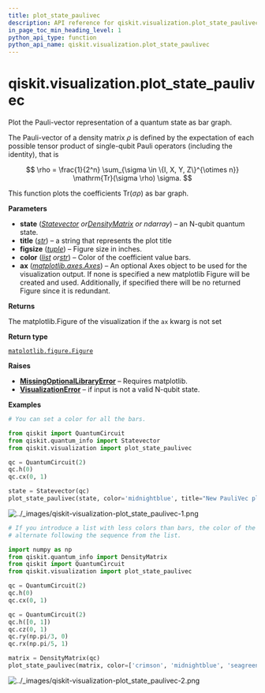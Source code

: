 ```yaml
---
title: plot_state_paulivec
description: API reference for qiskit.visualization.plot_state_paulivec
in_page_toc_min_heading_level: 1
python_api_type: function
python_api_name: qiskit.visualization.plot_state_paulivec
---
```


<span id="qiskit-visualization-plot-state-paulivec" />

# qiskit.visualization.plot\_state\_paulivec

<Function id="qiskit.visualization.plot_state_paulivec" name="plot_state_paulivec" isDedicatedPage={true} github="https://github.com/qiskit/qiskit/tree/main/qiskit/visualization/state_visualization.py" signature="qiskit.visualization.plot_state_paulivec(state, title='', figsize=None, color=None, ax=None, *, filename=None)">
  Plot the Pauli-vector representation of a quantum state as bar graph.

  The Pauli-vector of a density matrix $\rho$ is defined by the expectation of each possible tensor product of single-qubit Pauli operators (including the identity), that is

  $$
  \rho = \frac{1}{2^n} \sum_{\sigma \in \{I, X, Y, Z\}^{\otimes n}}
         \mathrm{Tr}(\sigma \rho) \sigma.
  $$

  This function plots the coefficients $\mathrm{Tr}(\sigma\rho)$ as bar graph.

  **Parameters**

  *   **state** ([*Statevector*](qiskit.quantum_info.Statevector "qiskit.quantum_info.Statevector")  *or*[*DensityMatrix*](qiskit.quantum_info.DensityMatrix "qiskit.quantum_info.DensityMatrix") *or ndarray*) – an N-qubit quantum state.
  *   **title** ([*str*](https://docs.python.org/3/library/stdtypes.html#str "(in Python v3.12)")) – a string that represents the plot title
  *   **figsize** ([*tuple*](https://docs.python.org/3/library/stdtypes.html#tuple "(in Python v3.12)")) – Figure size in inches.
  *   **color** ([*list*](https://docs.python.org/3/library/stdtypes.html#list "(in Python v3.12)")  *or*[*str*](https://docs.python.org/3/library/stdtypes.html#str "(in Python v3.12)")) – Color of the coefficient value bars.
  *   **ax** ([*matplotlib.axes.Axes*](https://matplotlib.org/stable/api/_as_gen/matplotlib.axes.Axes.html#matplotlib.axes.Axes "(in Matplotlib v3.8.3)")) – An optional Axes object to be used for the visualization output. If none is specified a new matplotlib Figure will be created and used. Additionally, if specified there will be no returned Figure since it is redundant.

  **Returns**

  The matplotlib.Figure of the visualization if the `ax` kwarg is not set

  **Return type**

  [`matplotlib.figure.Figure`](https://matplotlib.org/stable/api/figure_api.html#matplotlib.figure.Figure "(in Matplotlib v3.8.3)")

  **Raises**

  *   [**MissingOptionalLibraryError**](exceptions#qiskit.exceptions.MissingOptionalLibraryError "qiskit.exceptions.MissingOptionalLibraryError") – Requires matplotlib.
  *   [**VisualizationError**](visualization#qiskit.visualization.VisualizationError "qiskit.visualization.VisualizationError") – if input is not a valid N-qubit state.

  **Examples**

  ```python
  # You can set a color for all the bars.

  from qiskit import QuantumCircuit
  from qiskit.quantum_info import Statevector
  from qiskit.visualization import plot_state_paulivec

  qc = QuantumCircuit(2)
  qc.h(0)
  qc.cx(0, 1)

  state = Statevector(qc)
  plot_state_paulivec(state, color='midnightblue', title="New PauliVec plot")
  ```

  ![../\_images/qiskit-visualization-plot\_state\_paulivec-1.png](/images/api/qiskit/dev/qiskit-visualization-plot_state_paulivec-1.png)

  ```python
  # If you introduce a list with less colors than bars, the color of the bars will
  # alternate following the sequence from the list.

  import numpy as np
  from qiskit.quantum_info import DensityMatrix
  from qiskit import QuantumCircuit
  from qiskit.visualization import plot_state_paulivec

  qc = QuantumCircuit(2)
  qc.h(0)
  qc.cx(0, 1)

  qc = QuantumCircuit(2)
  qc.h([0, 1])
  qc.cz(0, 1)
  qc.ry(np.pi/3, 0)
  qc.rx(np.pi/5, 1)

  matrix = DensityMatrix(qc)
  plot_state_paulivec(matrix, color=['crimson', 'midnightblue', 'seagreen'])
  ```

  ![../\_images/qiskit-visualization-plot\_state\_paulivec-2.png](/images/api/qiskit/dev/qiskit-visualization-plot_state_paulivec-2.png)
</Function>

